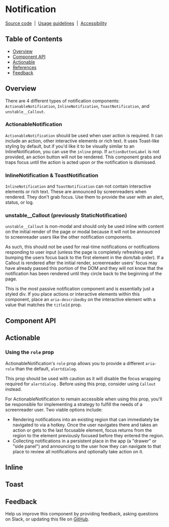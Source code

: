
<Meta isTemplate />

# Notification

[Source code](https://github.com/carbon-design-system/carbon/tree/main/packages/react/src/components/Notification)
&nbsp;|&nbsp;
[Usage guidelines](https://www.carbondesignsystem.com/components/notification/usage)
&nbsp;|&nbsp;
[Accessibility](https://www.carbondesignsystem.com/components/notification/accessibility)

## Table of Contents

- [Overview](#overview)
- [Component API](#component-api)
- [Actionable](#actionable)
- [References](#references)
- [Feedback](#feedback)

## Overview

There are 4 different types of notification components:
`ActionableNotification`, `InlineNotification`, `ToastNotification`, and
`unstable__Callout`.

### ActionableNotification

`ActionableNotification` should be used when user action is required. It can
include an action, other interactive elements or rich text. It uses Toast-like
styling by default, but if you'd like it to be visually similar to an
InlineNotification, you can use the `inline` prop. If `actionButtonLabel` is not
provided, an action button will not be rendered. This component grabs and traps
focus until the action is acted upon or the notification is dismissed.

### InlineNotification & ToastNotification

`InlineNotification` and `ToastNotification` can not contain interactive
elements or rich text. These are announced by screenreaders when rendered. They
don't grab focus. Use them to provide the user with an alert, status, or log.

### unstable\_\_Callout (previously StaticNotification)

`unstable__Callout` is non-modal and should only be used inline with content on
the initial render of the page or modal because it will not be announced to
screenreader users like the other notification components.

As such, this should not be used for real-time notifications or notifications
responding to user input (unless the page is completely refreshing and bumping
the users focus back to the first element in the dom/tab order). If a Callout is
rendered after the initial render, screenreader users' focus may have already
passed this portion of the DOM and they will not know that the notification has
been rendered until they circle back to the beginning of the page.

This is the most passive notification component and is essentially just a styled
div. If you place actions or interactive elements within this component, place
an `aria-describedby` on the interactive element with a value that matches the
`titleId` prop.

## Component API

<ArgTypes />

## Actionable

<Canvas id="components-notifications-actionable--default" />

### Using the `role` prop

ActionableNotification's `role` prop allows you to provide a different
`aria-role` than the default, `alertdialog`.

This prop should be used with caution as it will disable the focus wrapping
required for `alertdialog` . Before using this prop, consider using `Callout`
instead.

For ActionableNotification to remain accessible when using this prop, you'll be
responsible for implementing a strategy to fulfill the needs of a screenreader
user. Two viable options include:

- Rendering notifications into an existing region that can immediately be
  navigated to via a hotkey. Once the user navigates there and takes an action
  or gets to the last focusable element, focus returns from the region to the
  element previously focused before they entered the region.
- Collecting notifications in a persistent place in the app (a "drawer" or "side
  panel") and announcing to the user how they can navigate to that place to
  review all notifications and optionally take action on it.

## Inline

<Canvas id="components-notifications-inline--default" />

## Toast

<Canvas id="components-notifications-toast--default" />

## Feedback

Help us improve this component by providing feedback, asking questions on Slack,
or updating this file on
[GitHub](https://github.com/carbon-design-system/carbon/edit/main/packages/react/src/components/Notification/Notification.mdx).
